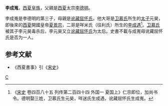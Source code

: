 '''李成嵬'''，[[西夏|西夏]][[皇族|皇族]]，父親是[[西夏|西夏]]太宗[[李德明|李德明]]。

李成嵬是李德明的第三子，母親是[[讹藏屈怀氏|讹藏屈怀氏]]。他大哥是[[衛慕夫人_(西夏太宗)|卫慕氏]]所生的[[太子|太子]]元昊，即後來的[[西夏|西夏]]開國皇帝[[夏景宗|夏景宗]]，二哥是咩米氏（往利氏）所生的[[李成遇|李成遇]]<ref>《[[宋史|宋史]] 卷四百八十五 列传第二百四十四 外国一 夏国上》仁宗即位，加尚书令。德明娶三姓，卫慕氏生元昊，咩迷氏生成遇，讹藏屈怀氏生成嵬。</ref>。[[衛慕夫人_(西夏太宗)|卫慕氏]]被其子李元昊毒杀后，李元昊又立[[讹藏屈怀氏|讹藏屈怀氏]]为太后。史書不載与成嵬母讹藏屈怀氏是否为一人。

==参考文献==
*《西夏書事》引《[[宋史|宋史]]》
<references/>
[[Category:西夏皇子|C]]